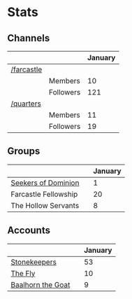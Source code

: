 # Stats

## Channels

|                                                        |           | January |
| ------------------------------------------------------ | --------- | ------- |
| [/farcastle](https://warpcast.com/~/channel/farcastle) |           |         |
|                                                        | Members   | 10      |
|                                                        | Followers | 121     |
| [/quarters](https://warpcast.com/~/channel/quarters)   |           |         |
|                                                        | Members   | 11      |
|                                                        | Followers | 19      |

## Groups

|                                                                            |     | January |
| -------------------------------------------------------------------------- | --- | ------- |
| [Seekers of Dominion](https://warpcast.com/~/group/mb7_cOwRIqgZoSIo78CB8g) |     | 1       |
| Farcastle Fellowship                                                       |     | 20      |
| The Hollow Servants                                                        |     | 8       |

## Accounts

|                                                    |     | January |
| -------------------------------------------------- | --- | ------- |
| [Stonekeepers](https://warpcast.com/stonekeepers)  |     | 53      |
| [The Fly](https://warpcast.com/thefly)             |     | 10      |
| [Baalhorn the Goat](https://warpcast.com/baalhorn) |     | 9       |
